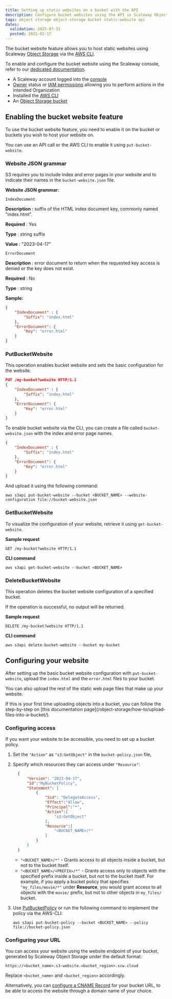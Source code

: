 ```yaml
---
title: Setting up static websites on a bucket with the API
description: Configure bucket websites using the API in Scaleway Object Storage.
tags: object storage object-storage bucket static-website api
dates:
  validation: 2025-07-31
  posted: 2021-02-17
---
```



The bucket website feature allows you to host static websites using Scaleway [Object Storage](https://www.scaleway.com/en/object-storage/) via the [AWS CLI](/object-storage/api-cli/object-storage-aws-cli/).

To enable and configure the bucket website using the Scaleway console, refer to our [dedicated documentation](/object-storage/how-to/use-bucket-website/).

<Requirements />

- A Scaleway account logged into the [console](https://console.scaleway.com)
- [Owner](/iam/concepts/#owner) status or [IAM permissions](/iam/concepts/#permission) allowing you to perform actions in the intended Organization
- Installed the [AWS CLI](/object-storage/api-cli/object-storage-aws-cli/)
- An [Object Storage bucket](/object-storage/how-to/create-a-bucket/)

## Enabling the bucket website feature

To use the bucket website feature, you need to enable it on the bucket or buckets you wish to host your website on.

You can use an API call or the AWS CLI to enable it using `put-bucket-website`.

### Website JSON grammar

S3 requires you to include index and error pages in your website and to indicate their names in the `bucket-website.json` file.

**Website JSON grammar:**

`IndexDocument`

**Description**
: suffix of the HTML index document key, commonly named "index.html".

**Required**
: Yes

**Type**
: string suffix

**Value**
: "2023-04-17"

`ErrorDocument`

**Description**
: error document to return when the requested key access is denied or the key does not exist.

**Required**
: No

**Type**
: string

**Sample:**
```json
{
    "IndexDocument" : {
        "Suffix": "index.html"
    },
    "ErrorDocument": {
        "Key": "error.html"
    }
}
```
### PutBucketWebsite

This operation enables bucket website and sets the basic configuration for the website.

```json
PUT /my-bucket?website HTTP/1.1
{
    "IndexDocument" : {
        "Suffix": "index.html"
    },
    "ErrorDocument": {
        "Key": "error.html"
    }
}
```
To enable bucket website via the CLI, you can create a file called `bucket-website.json` with the index and error page names.

```json
{
    "IndexDocument" : {
        "Suffix": "index.html"
    },
    "ErrorDocument": {
        "Key": "error.html"
    }
}
```
And upload it using the following command:

```
aws s3api put-bucket-website --bucket <BUCKET_NAME> --website-configuration file://bucket-website.json
```

### GetBucketWebsite

To visualize the configuration of your website, retrieve it using `get-bucket-website`.

**Sample request**
```
GET /my-bucket?website HTTP/1.1
```
**CLI command**
```
aws s3api get-bucket-website --bucket <BUCKET_NAME>
```
### DeleteBucketWebsite

This operation deletes the bucket website configuration of a specified bucket.

<Message type="note">
  If the operation is successful, no output will be returned.
</Message>

**Sample request**
```
DELETE /my-bucket?website HTTP/1.1
```
**CLI command**
```
aws s3api delete-bucket-website --bucket my-bucket
```
## Configuring your website

After setting up the basic bucket website configuration with `put-bucket-website`, upload the `index.html` and the `error.html` files to your bucket.

You can also upload the rest of the static web page files that make up your website.

<Message type="note">
If this is your first time uploading objects into a bucket, you can follow the step-by-step on [this documentation page](/object-storage/how-to/upload-files-into-a-bucket/).
</Message>

### Configuring access

If you want your website to be accessible, you need to set up a bucket policy.

1. Set the `"Action"` as `"s3:GetObject"` in the `bucket-policy.json` file,
2. Specify which resources they can access under `"Resource"`:
    ```json
      {
          "Version": "2023-04-17",
          "Id":"MyBucketPolicy",
          "Statement": [
              {
                  "Sid": "DelegateAccess",
                  "Effect":"Allow",
                  "Principal":"*",
                  "Action":[
                      "s3:GetObject"
                  ],
                  "Resource":[
                      "<BUCKET_NAME>/*"
                  ]
              }
          ]
      }
      ```

    - `"<BUCKET_NAME>/*"` - Grants access to all objects inside a bucket, but not to the bucket itself.
    - `"<BUCKET_NAME>/<PREFIX>/*"` - Grants access only to objects with the specified prefix inside a bucket, but not to the bucket itself. For example, if you apply a bucket policy that specifies `"my_files/movie/*"` under **Resource**, you would grant access to all objects with the `movie/` prefix, but not to other objects in `my_files/` bucket.
3. Use [PutBucketPolicy](/object-storage/api-cli/bucket-operations/#putbucketpolicy) or run the following command to implement the policy via the AWS-CLI:
    ```
    aws s3api put-bucket-policy --bucket <BUCKET_NAME> --policy file://bucket-policy.json
    ```

### Configuring your URL

You can access your website using the website endpoint of your bucket, generated by Scaleway Object Storage under the default format:

`https://<bucket_name>.s3-website.<bucket_region>.scw.cloud`

Replace `<bucket_name>` and `<bucket_region>` accordingly.

Alternatively, you can [configure a CNAME Record](/tutorials/s3-customize-url-cname/) for your bucket URL, to be able to access the website through a domain name of your choice.
